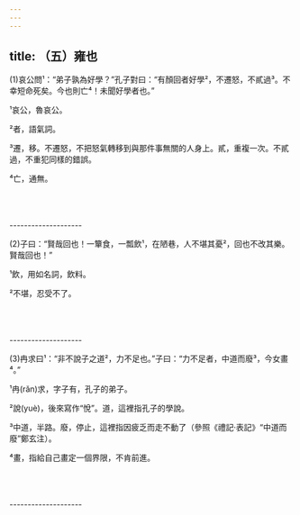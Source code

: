 ```yaml
---
---
---
```

title: （五）雍也
---



(1)哀公問¹：“弟子孰為好學？”孔子對曰：“有顏回者好學²，不遷怒，不貳過³。不幸短命死矣。今也則亡⁴！未聞好學者也。”

¹哀公，魯哀公。

²者，語氣詞。

³遷，移。不遷怒，不把怒氣轉移到與那件事無關的人身上。貳，重複一次。不貳過，不重犯同樣的錯誤。

⁴亡，通無。



<br/><br/><br/>--------------------

(2)子曰：“賢哉回也！一簞食，一瓢飲¹，在陋巷，人不堪其憂²，回也不改其樂。賢哉回也！”

¹飲，用如名詞，飲料。

²不堪，忍受不了。



<br/><br/><br/>--------------------

(3)冉求曰¹：“非不說子之道²，力不足也。”子曰：“力不足者，中道而廢³，今女畫⁴。”

¹冉(rǎn)求，字子有，孔子的弟子。

²說(yuè)，後來寫作“悅”。道，這裡指孔子的學說。

³中道，半路。廢，停止，這裡指因疲乏而走不動了（參照《禮記·表記》“中道而廢”鄭玄注）。

⁴畫，指給自己畫定一個界限，不肯前進。





<br/><br/><br/>--------------------